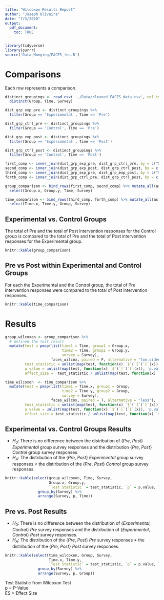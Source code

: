 ```yaml
---
title: "Wilcoxon Results Report"
author: "Joseph Oliveira"
date: "7/5/2020"
output: 
  pdf_document:
    toc: TRUE
---
```



```r
library(tidyverse)
library(purrr)
source('Data_Munging/FACES_fns.R')
```

# Comparisons

Each row represents a comparison. 

```r
distinct_groupings <- read_csv('../Data/cleaned_FACES_data.csv', col_types = c('ffffdf')) %>%
  distinct(Group, Time, Survey)

dist_grp_exp_pre <- distinct_groupings %>%
  filter(Group == 'Experimental', Time == 'Pre')

dist_grp_ctrl_pre <- distinct_groupings %>%
  filter(Group == 'Control', Time == 'Pre')

dist_grp_exp_post <- distinct_groupings %>%
  filter(Group == 'Experimental', Time == 'Post')

dist_grp_ctrl_post <- distinct_groupings %>%
  filter(Group == 'Control', Time == 'Post')

first_comp <- inner_join(dist_grp_exp_pre, dist_grp_ctrl_pre, by = c("Survey", "Time"))
secnd_comp <- inner_join(dist_grp_exp_post, dist_grp_ctrl_post, by = c("Survey", "Time"))
third_comp <- inner_join(dist_grp_exp_pre, dist_grp_exp_post, by = c("Survey", "Group"))
forth_comp <- inner_join(dist_grp_ctrl_pre, dist_grp_ctrl_post, by = c("Survey", "Group"))

group_comparison <- bind_rows(first_comp, secnd_comp) %>% mutate_all(as.character) %>%
  select(Group.x, Group.y, Time, Survey)

time_comparison <- bind_rows(third_comp, forth_comp) %>% mutate_all(as.character) %>%
  select(Time.x, Time.y, Group, Survey)
```

## Experimental vs. Control Groups 

The total of Pre and the total of Post intervention responses for the Control group is compared to the total of Pre and the total of Post intervention responses for the Experimental group. 

```r
knitr::kable(group_comparison)
```

## Pre vs Post within Experimental and Control Groups

For each the Experimental and the Control group, the total of Pre intervention responses were compared to the total of Post intervention responses. 

```r
knitr::kable(time_comparison)
```

# Results

```r
group_wilcoxon <- group_comparison %>%
  # defined the test result
  mutate(test = pmap(list(time1 = Time, group1 = Group.x, 
                          time2 = Time, group2 = Group.y, 
                          survey = Survey), 
                     faces_wilcox, paired = F, alternative = "two.sided"),
         test_statistic = unlist(map(test, function(x) `$`(`[`(`[`(x)), 'statistic'))),
         p.value = unlist(map(test, function(x) `$`(`[`(`[`(x)), 'p.value'))),
         effect_size =  test_statistic / unlist(map(test, function(x) `$`(`[`(`[`(x)), 'obs')))**0.5)

time_wilcoxon  <- time_comparison %>%
  mutate(test = pmap(list(time1 = Time.x, group1 = Group, 
                          time2 = Time.y, group2 = Group, 
                          survey = Survey),
                     faces_wilcox, paired = T, alternative = "less"),
         test_statistic = unlist(map(test, function(x) `$`(`[`(`[`(x)), 'statistic'))),
         p.value = unlist(map(test, function(x) `$`(`[`(`[`(x)), 'p.value'))),
         effect_size = test_statistic / unlist(map(test, function(x) `$`(`[`(`[`(x)), 'obs')))**0.5)
```

## Experimental vs. Control Groups Results

  - $H_0$: There is no difference between the distribution of {*Pre*, *Post*} *Experimental* group survey responses and the distribution {*Pre*, *Post*} *Control* group survey responses.
  - $H_A$: The distribution of the {*Pre*, *Post*} *Experimental* group survey responses $\neq$ the distirbution of the {*Pre*, *Post*} *Control* group survey responses.

```r
knitr::kable(select(group_wilcoxon, Time, Survey, 
                    Group.x, Group.y, 
                    `Test Statistic` = test_statistic, `p` = p.value, `ES` = effect_size) %>%
               group_by(Survey) %>%
               arrange(Survey, p, Time))
```

## Pre vs. Post Results

  - $H_0$: There is no difference between the distribution of {*Experimental*, *Control*} *Pre* survey responses and the distribution of {*Experimental*, *Control*} *Post* survey responses.
  - $H_A$: The distribution of the {*Pre*, *Post*} *Pre* survey responses $\neq$ the distirbution of the {*Pre*, *Post*} *Post* survey responses.

```r
knitr::kable(select(time_wilcoxon, Group, Survey, 
                    Time.x, Time.y, 
                    `Test Statistic` = test_statistic, `p` = p.value, `ES` = effect_size) %>%
               group_by(Survey) %>%
               arrange(Survey, p, Group))
```

Test Statistic from Wilcoxon Test  
p  = P-Value  
ES = Effect Size